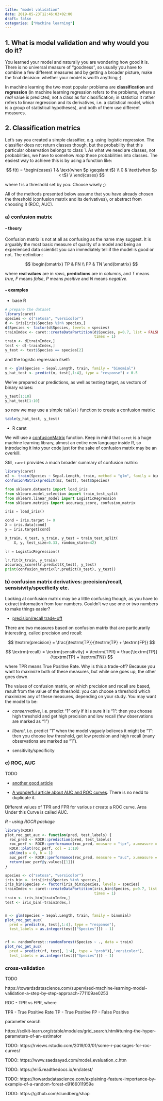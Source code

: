 ```yaml
---
title: "model validation"
date: 2019-05-23T12:46:03+02:00
draft: false
categories: ["Machine learning"]
---
```


## 1. What is model validation and why would you do it?

You learned your model and naturally you are wondering how good it is. There is no universal measure of "goodness", so usually you have to combine a few different measures and by getting a broader picture, make the final decision: whether your model is worth anything ;).

In machine learning the two most popular problems are **classification** and **regression** (in machine learning regression refers to the problems, where a *real* value is predicted, not a class as for classification; in statistics it rather refers to linear regression and its derivatives, i.e. a statistical model, which is a group of statistical hypotheses), and both of them use different measures.

## 2. Classification metrics

Let's say you created a simple classifier, e.g. using logistic regression. The classifier does not return classes though, but the probability that this particular observation belongs to class 1. As what we need are classes, not probabilities, we have to somehow *map* these probabilities into classes. The easiest way to achieve this is by using a function like:

$$ f(t) = \begin{cases} 1 & \text{when $p \geqslant t$} \\ 0 & \text{when $p < t$} \\ \end{cases} $$

where $t$ is a threshold set by *you*. Choose wisely ;)

All of the methods presented below assume that you have already chosen the threshold (confusion matrix and its derivatives), or abstract from choosing it (ROC, AUC).

### a) confusion matrix

#### - theory

Confusion matrix is not at all as confusing as the name may suggest. It is arguably the most basic measure of quality of a model and being an experienced data scientist you can immediately tell if the model is good or not. The definition:

$$
\begin{bmatrix}
TP & FN \\
FP & TN 
\end{bmatrix}
$$

where **real values** are in *rows*, **predictions** are in *columns*, and *T* means *true*, *F* means *false*, *P* means *positive* and *N* means *negative*.

#### - examples

* base R

```r
# prepare the dataset
library(caret)
species <- c("setosa", "versicolor")
d <- iris[iris$Species %in% species,]
d$Species <- factor(d$Species, levels = species)
trainIndex <- caret::createDataPartition(d$Species, p=0.7, list = FALSE, 
                                         times = 1)
train <- d[trainIndex,]
test <- d[-trainIndex,]
y_test <- test$Species == species[2]
```

and the logistic regression itself:
```r
m <- glm(Species ~ Sepal.Length, train, family = "binomial")
y_hat_test <- predict(m, test[,1:4], type = "response") > 0.5
```

We've prepared our predictions, as well as testing target, as vectors of binary values:
```r
y_test[1:10]
y_hat_test[1:10]
```


so now we may use a simple `table()` function to create a confusion matrix:
```r
table(y_hat_test, y_test)
```

* R caret

We will use a [confusionMatrix](https://www.rdocumentation.org/packages/caret/versions/3.45/topics/confusionMatrix) function. Keep in mind that `caret` is a huge machine learning library, almost an entire new language inside R, so introducing it into your code just for the sake of confusion matrix may be an overkill.

Still, `caret` provides a much broader summary of confusion matrix:

```r
library(caret)
m2 <- train(Species ~ Sepal.Length, train, method = "glm", family = binomial)
confusionMatrix(predict(m2, test), test$Species)
```

```python
from sklearn.datasets import load_iris
from sklearn.model_selection import train_test_split
from sklearn.linear_model import LogisticRegression
from sklearn.metrics import accuracy_score, confusion_matrix

iris = load_iris()

cond = iris.target != 0
X = iris.data[cond]
y = iris.target[cond]

X_train, X_test, y_train, y_test = train_test_split(
    X, y, test_size=0.33, random_state=42)

lr = LogisticRegression()

lr.fit(X_train, y_train)
accuracy_score(lr.predict(X_test), y_test)
print(confusion_matrix(lr.predict(X_test), y_test))
```

### b) confusion matrix derivatives: precision/recall, sensisivity/specificity etc.

Looking at confusion matrix may be a little confusing though, as you have to extract information from four numbers. Couldn't we use one or two numbers to make things easier?

- [precision/recall trade-off](https://towardsdatascience.com/precision-vs-recall-386cf9f89488)

There are two measures based on confusion matrix that are particurarily interesting, called precision and recall:

$$ \textrm{precision} = \frac{\textrm{TP}}{\textrm{TP} + \textrm{FP}} $$

$$ \textrm{recall} = \textrm{sensitivity} = \textrm{TPR} = \frac{\textrm{TP}}{\textrm{TP} + \textrm{FN}} $$

where TPR means True Positive Rate. Why is this a trade-off? Because you want to maximize both of these measures, but while one goes up, the other goes down.

The values of confusion matrix, on which precision and recall are based, result from the value of the threshold: you can choose a threshold which maximizes any of these measures, depending on your study. You may want the model to be:

- *conserrvative*, i.e. predict "1" only if it is sure it is "1": then you choose high threshold and get high precision and low recall (few observations are marked as "1")

- *liberal*, i.e. predict "1" when the model vaguely believes it might be "1": then you choose low threshold, get low precision and high recall (many observations are marked as "1").

- sensitivity/specificity


### c) ROC, AUC 

TODO

- [another good article](https://towardsdatascience.com/beyond-accuracy-precision-and-recall-3da06bea9f6c)

- [A wonderful article about AUC and ROC curves](https://towardsdatascience.com/understanding-auc-roc-curve-68b2303cc9c5). There is no nedd to duplicate it.

Different values of TPR and FPR for various $t$ create a ROC curve. Area Under this Curve is called AUC.

*R - using ROCR package*
```r
library(ROCR)
plot_roc_get_auc <- function(pred, test_labels) {
  roc_pred <- ROCR::prediction(pred, test_labels)
  roc_perf <- ROCR::performance(roc_pred, measure = "tpr", x.measure = "fpr")
  ROCR::plot(roc_perf, col = 1:10)
  abline(a = 0, b = 1)
  auc_perf <- ROCR::performance(roc_pred, measure = "auc", x.measure = "fpr")
  return(auc_perf@y.values[[1]])
}

species <- c("setosa", "versicolor")
iris_bin <- iris[iris$Species %in% species,]
iris_bin$Species <- factor(iris_bin$Species, levels = species)
trainIndex <- caret::createDataPartition(iris_bin$Species, p=0.7, list = FALSE, 
                                         times = 1)
train <- iris_bin[trainIndex,]
test <- iris_bin[-trainIndex,]


m <- glm(Species ~ Sepal.Length, train, family = binomial)
plot_roc_get_auc(
  pred = predict(m, test[,1:4], type = "response"),
  test_labels = as.integer(test[["Species"]]) - 1)


rf <- randomForest::randomForest(Species ~ ., data = train)
plot_roc_get_auc(
  pred = predict(rf, test[, 1:4], type = "prob")[,'versicolor'],
  test_labels = as.integer(test[["Species"]]) - 1)

```

### cross-validation 

TODO


https://towardsdatascience.com/supervised-machine-learning-model-validation-a-step-by-step-approach-771109ae0253

ROC - TPR vs FPR, where


TPR - True Positive Rate
TP - True Positive
FP - False Positive


parameter search

https://scikit-learn.org/stable/modules/grid_search.html#tuning-the-hyper-parameters-of-an-estimator

TODO: https://rviews.rstudio.com/2019/03/01/some-r-packages-for-roc-curves/

TODO: https://www.saedsayad.com/model_evaluation_c.htm

TODO: https://eli5.readthedocs.io/en/latest/

TODO: https://towardsdatascience.com/explaining-feature-importance-by-example-of-a-random-forest-d9166011959e

TODO: https://github.com/slundberg/shap
